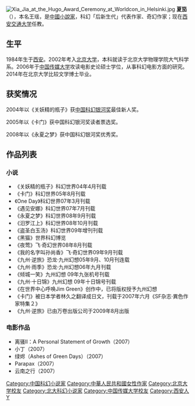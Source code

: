 {{Unreferenced|time=2010-11-02T15:30:35+00:00 }}
[[File:Xia_Jia_at_the_Hugo_Award_Ceremony_at_Worldcon_in_Helsinki.jpg|thumb]]
'''夏笳'''（{{bd|1984年|6月4日|}}），本名王瑶，是[[中國|中國]][[小說家|小說家]]，科幻「后新生代」代表作家、奇幻作家；现在[[西安交通大学|西安交通大学]]任教。

==生平==
1984年生于[[西安|西安]]。2002年考入[[北京大学|北京大学]]，本科就读于北京大学物理学院大气科学系。2006年于[[中国传媒大学|中国传媒大学]]攻读电影史论硕士学位，从事科幻电影方面的研究。2014年在北京大学比较文学博士毕业。

==获奖情况==
2004年以《关妖精的瓶子》获[[中国科幻银河奖|中国科幻银河奖]]最佳新人奖。

2005年以《卡门》获中国科幻银河奖读者票选奖。

2008年以《永夏之梦》获中国科幻银河奖优秀奖。

==作品列表==
===小说===
*《关妖精的瓶子》科幻世界04年4月刊载
*《卡门》科幻世界05年8月刊载
*《One Day》科幻世界07年3月刊载
*《遇见安娜》科幻世界07年7月刊载
*《永夏之梦》科幻世界08年9月刊载
*《汨罗江上》科幻世界08年10月刊载
*《盗圣白玉汤》科幻世界09年增刊刊载
*《黑猫》世界科幻博览
*《夜莺》飞·奇幻世界08年8月刊载
*《我的名字叫孙尚香》飞·奇幻世界09年9月刊载
*《九州·逆旅》恐龙·九州幻想05年9月、10月刊连载
*《九州·雨季》恐龙·九州幻想06年九月刊载
*《倾城一笑》九州幻想 09年九张机号刊载
*《九州·十日锦》九州幻想 09年十日锦号刊载
*《在世界中心呼唤Jim Green》创作中，已将版权授予九州幻想
*《卡门》被日本学者林久之翻译成日文，刊载于2007年六月《SF杂志·異色作家特集２》
*《九州·逆旅》已由万卷出版公司于2009年8月出版

===电影作品===
*离骚II：A Personal Statement of Growth（2007）
*小丁（2007）
*绿烬（Ashes of Green Days）（2007）
*Parapax（2007）
*云南之行（2007）

{{normdaten}}
{{DEFAULTSORT:Xia夏}}
[[Category:中国科幻小说家|Category:中国科幻小说家]]
[[Category:中華人民共和國女性作家|Category:中華人民共和國女性作家]]
[[Category:北京大学校友|Category:北京大学校友]]
[[Category:北大科幻小说家|Category:北大科幻小说家]]
[[Category:中国传媒大学校友|Category:中国传媒大学校友]]
[[Category:西安人|Category:西安人]]
[[Category:王姓|Y]]